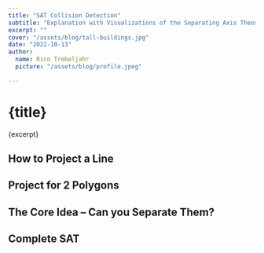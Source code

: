 ```yaml
---
title: "SAT Collision Detection"
subtitle: "Explanation with Visualizations of the Separating Axis Theorem"
excerpt: ""
cover: "/assets/blog/tall-buildings.jpg"
date: "2022-10-13"
author:
  name: Rico Trebeljahr
  picture: "/assets/blog/profile.jpeg"

---
```


# {title}

{excerpt}

## How to Project a Line

<ProjectionDemo />

## Project for 2 Polygons 

<ExampleWith2Polygons />

## The Core Idea – Can you Separate Them? 

<AxisByAxis />

## Complete SAT

<SAT/>
